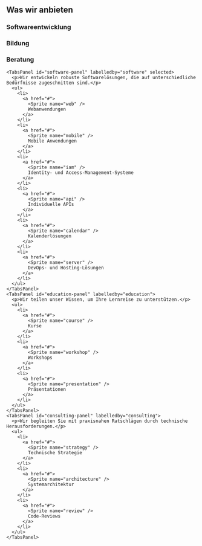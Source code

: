 
<ServicesSection>

  <h2 slot="title">Was wir anbieten</h2>

  <Tabs>
    <TabsList>
      <TabsTab id="software" controls="software-panel" selected>
        <Sprite name="software-development" />
        <h3>Softwareentwicklung</h3>
      </TabsTab>
      <TabsTab id="education" controls="education-panel">
        <Sprite name="education" />
        <h3>Bildung</h3>
      </TabsTab>
      <TabsTab id="consulting" controls="consulting-panel">
        <Sprite name="consulting" />
        <h3>Beratung</h3>
      </TabsTab>
    </TabsList>

    <TabsPanel id="software-panel" labelledby="software" selected>
      <p>Wir entwickeln robuste Softwarelösungen, die auf unterschiedliche Bedürfnisse zugeschnitten sind.</p>
      <ul>
        <li>
          <a href="#">
            <Sprite name="web" />
            Webanwendungen
          </a>
        </li>
        <li>
          <a href="#">
            <Sprite name="mobile" />
            Mobile Anwendungen
          </a>
        </li>
        <li>
          <a href="#">
            <Sprite name="iam" />
            Identity- und Access-Management-Systeme
          </a>
        </li>
        <li>
          <a href="#">
            <Sprite name="api" />
            Individuelle APIs
          </a>
        </li>
        <li>
          <a href="#">
            <Sprite name="calendar" />
            Kalenderlösungen
          </a>
        </li>
        <li>
          <a href="#">
            <Sprite name="server" />
            DevOps- und Hosting-Lösungen
          </a>
        </li>
      </ul>
    </TabsPanel>
    <TabsPanel id="education-panel" labelledby="education">
      <p>Wir teilen unser Wissen, um Ihre Lernreise zu unterstützen.</p>
      <ul>
        <li>
          <a href="#">
            <Sprite name="course" />
            Kurse
          </a>
        </li>
        <li>
          <a href="#">
            <Sprite name="workshop" />
            Workshops
          </a>
        </li>
        <li>
          <a href="#">
            <Sprite name="presentation" />
            Präsentationen
          </a>
        </li>
      </ul>
    </TabsPanel>
    <TabsPanel id="consulting-panel" labelledby="consulting">
      <p>Wir begleiten Sie mit praxisnahen Ratschlägen durch technische Herausforderungen.</p>
      <ul>
        <li>
          <a href="#">
            <Sprite name="strategy" />
            Technische Strategie
          </a>
        </li>
        <li>
          <a href="#">
            <Sprite name="architecture" />
            Systemarchitektur
          </a>
        </li>
        <li>
          <a href="#">
            <Sprite name="review" />
            Code-Reviews
          </a>
        </li>
      </ul>
    </TabsPanel>
  </Tabs>

</ServicesSection>
